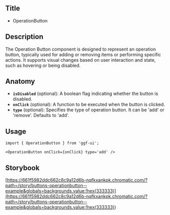 ## Title

- OperationButton

## Description

The Operation Button component is designed to represent an operation button, typically used for adding or removing items or performing specific actions. It supports visual changes based on user interaction and state, such as hovering or being disabled.

## Anatomy

- **`isDisabled`** (optional): A boolean flag indicating whether the button is disabled.
- **`onClick`** (optional): A function to be executed when the button is clicked.
- **`type`** (optional): Specifies the type of operation button. It can be 'add' or 'remove'. Defaults to 'add'.

## Usage

```tsx
import { OperationButton } from 'ggf-ui';
```

```tsx
<OperationButton onClick={onClick} type='add' />
```

## Storybook

[https://661f5982ddc662c8c9a12d6b-nqfkxankpk.chromatic.com/?path=/story/buttons-operationbutton--example&globals=backgrounds.value:!hex(333333)](<https://661f5982ddc662c8c9a12d6b-nqfkxankpk.chromatic.com/?path=/story/buttons-operationbutton--example&globals=backgrounds.value:!hex(333333)>)
